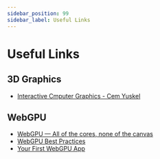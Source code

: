 ```yaml
---
sidebar_position: 99
sidebar_label: Useful Links
---
```


# Useful Links

## 3D Graphics

- [Interactive Cmputer Graphics - Cem Yuskel](https://www.youtube.com/playlist?list=PLplnkTzzqsZS3R5DjmCQsqupu43oS9CFN)

## WebGPU

- [WebGPU — All of the cores, none of the canvas](https://surma.dev/things/webgpu/)
- [WebGPU Best Practices](https://toji.dev/webgpu-best-practices/)
- [Your First WebGPU App](https://codelabs.developers.google.com/your-first-webgpu-app)
